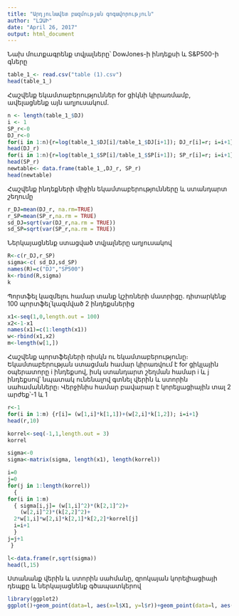 ```yaml
---
title: "Արդյունավետ բազմության գոգավորություն"
author: "ԼԶԱԻ"
date: "April 26, 2017"
output: html_document
---
```

Նախ մուտքագրենք տվյալները՝ DowJones-ի ինդեքսի և S&P500-ի գները
 
```r
table_1_<- read.csv("table (1).csv")
head(table_1_) 
```

Հաշվենք եկամտաբերություններ for ցիկնի կիրառմամբ, ավելացնենք այն աղյուսակում.

```r
n <- length(table_1_$DJ)
i <- 1
SP_r<-0
DJ_r<-0
for(i in 1:n){r=log(table_1_$DJ[i]/table_1_$DJ[i+1]); DJ_r[i]=r; i=i+1}
head(DJ_r)
for(i in 1:n){r=log(table_1_$SP[i]/table_1_$SP[i+1]); SP_r[i]=r; i=i+1}
head(SP_r)
newtable<- data.frame(table_1_,DJ_r, SP_r)
head(newtable)
```

Հաշվենք ինդեքների միջին եկամտաբերությունները և ստանդարտ շեղումը

```r
r_DJ=mean(DJ_r, na.rm=TRUE)
r_SP=mean(SP_r,na.rm = TRUE)
sd_DJ=sqrt(var(DJ_r,na.rm = TRUE))
sd_SP=sqrt(var(SP_r,na.rm = TRUE))
```

Ներկայացնենք ստացված տվյալները աղյուսակով

```r
R<-c(r_DJ,r_SP)
sigma<-c( sd_DJ,sd_SP)
names(R)=c("DJ","SP500")
k<-rbind(R,sigma)
k
```

Պորտֆել կազմելու համար տանք կշիռների մատրիցը․ դիտարկենք 100 պորտֆել՝կազմված 2 ինդեքսներից
```r
x1<-seq(1,0,length.out = 100)
x2<-1-x1
names(x1)=c(1:length(x1))
w<-rbind(x1,x2)
m<-length(w[1,])
```

Հաշվենք պորտֆելների ռիսկն ու եկամտաբերությունը։ Եկամտաբերության ստացման համար կիրառվում է for ցիկլային օպերատորը i ինդեքսով, իսկ ստանդարտ շեղման համար  i և j  ինդեքսով՝ նպատակ ունենալով գտնել վերին և ստորին սահամանները։ Վերջինիս համար բավարար է կորելյացիային տալ 2 արժեք՝-1 և 1

```r
r<-1
for(i in 1:m) {r[i]= (w[1,i]*k[1,1])+(w[2,i]*k[1,2]); i=i+1}
head(r,10)

korrel<-seq(-1,1,length.out = 3)
korrel

sigma<-0
sigma<-matrix(sigma, length(x1), length(korrel))

i=0
j=0
for(j in 1:length(korrel))
  {
for(i in 1:m) 
  { sigma[i,j]= (w[1,i]^2)*(k[2,1]^2)+
    (w[2,i]^2)*(k[2,2]^2)+
  2*w[1,i]*w[2,i]*k[2,1]*k[2,2]*korrel[j]
  i=i+1
  }
j=j+1
 }

l<-data.frame(r,sqrt(sigma))
head(l,15)

```

Ստանանք  վերին և ստորին սահմանը,  զրոկայան կորելիացիայի դեպքը և ներկայացնենք գծապատկերով

```r
library(ggplot2)
ggplot()+geom_point(data=l, aes(x=l$X1, y=l$r))+geom_point(data=l, aes(l$X3,l$r))+geom_point(data=l, aes(l$X2,l$r), colour="red")+xlab("Standart deviation") + ylab("Return")
```

